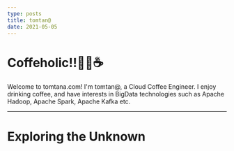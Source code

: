 ```yaml
---
type: posts
title: tomtan@
date: 2021-05-05
---
```


<h1 style={{fontSize: '400%', fontWeight: '300%'}}>Coffeholic!!👦🏻☕️</h1>

Welcome to tomtana.com! I'm tomtan@, a Cloud Coffee Engineer. I enjoy drinking coffee, and have interests in BigData technologies such as Apache 
Hadoop, Apache Spark, Apache Kafka etc.

---
# Exploring the Unknown